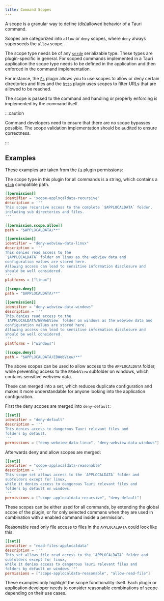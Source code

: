 ```yaml
---
title: Command Scopes
---
```


A scope is a granular way to define (dis)allowed behavior of a Tauri command.

Scopes are categorized into `allow` or `deny` scopes, where `deny` always
superseeds the `allow` scope.

The scope type needs be of any [`serde`](https://docs.rs/serde/latest/serde/) serializable type.
These types are plugin-specific in general. For scoped commands implemented in a Tauri application
the scope type needs to be defined in the application and then enforced in the command implementation.

For instance, the [`Fs`](https://github.com/tauri-apps/plugins-workspace/tree/v2/plugins/fs) plugin allows you to use scopes to allow or deny certain directories and files
and the [`http`](https://github.com/tauri-apps/plugins-workspace/tree/v2/plugins/http) plugin uses scopes to filter URLs that are allowed to be reached.

The scope is passed to the command and handling or properly enforcing is implemented
by the command itself.

:::caution

Command developers need to ensure that there are no scope bypasses possible.
The scope validation implementation should be audited to ensure correctness.

:::

## Examples

These examples are taken from the [`Fs`](https://github.com/tauri-apps/plugins-workspace/tree/v2/plugins/fs) plugin permissions:

The scope type in this plugin for all commands is a string,
which contains a [`glob`](https://docs.rs/glob/latest/glob/) compatible path.

```toml title="plugins/fs/permissions/autogenerated/base-directories/applocaldata.toml"
[[permission]]
identifier = "scope-applocaldata-recursive"
description = '''
This scope recursive access to the complete `$APPLOCALDATA` folder,
including sub directories and files.
'''

[[permission.scope.allow]]
path = "$APPLOCALDATA/**"
```


```toml title="plugins/fs/permissions/deny-webview-data.toml"
[[permission]]
identifier = "deny-webview-data-linux"
description = '''
This denies read access to the
`$APPLOCALDATA` folder on linux as the webview data and
configuration values are stored here.
Allowing access can lead to sensitive information disclosure and
should be well considered.
'''
platforms = ["linux"]

[[scope.deny]]
path = "$APPLOCALDATA/**"

[[permission]]
identifier = "deny-webview-data-windows"
description = '''
This denies read access to the
`$APPLOCALDATA/EBWebView` folder on windows as the webview data and
configuration values are stored here.
Allowing access can lead to sensitive information disclosure and
should be well considered.
'''
platforms = ["windows"]

[[scope.deny]]
path = "$APPLOCALDATA/EBWebView/**"
```

The above scopes can be used to allow access to the `APPLOCALDATA` folder, while
preventing access to the `EBWebView` subfolder on windows, which contains sensitive webview data.

These can merged into a set, which reduces duplicate configuration and makes it more
understandable for anyone looking into the application configuration.

First the deny scopes are merged into `deny-default`:

```toml title="plugins/fs/permissions/deny-default.toml"
[[set]]
identifier = "deny-default"
description = '''
This denies access to dangerous Tauri relevant files and
folders by default.
'''
permissions = ["deny-webview-data-linux", "deny-webview-data-windows"]
```

Afterwards deny and  allow scopes are merged:

```toml
[[set]]
identifier = "scope-applocaldata-reasonable"
description = '''
This scope set allows access to the `APPLOCALDATA` folder and
subfolders except for linux,
while it denies access to dangerous Tauri relevant files and
folders by default on windows.
'''
permissions = ["scope-applocaldata-recursive", "deny-default"]
```

These scopes can be either used for all commands, by extending the global scope of the plugin,
or for only selected commans when they are used in combination with a enabled command inside a permission.

Reasonable read only file access to files in the `APPLOCALDATA` could look like this:

```toml
[[set]]
identifier = "read-files-applocaldata"
description = '''
This set allows file read access to the `APPLOCALDATA` folder and
subfolders except for linux,
while it denies access to dangerous Tauri relevant files and
folders by default on windows.'''
permissions = ["scope-applocaldata-reasonable", "allow-read-file"]
```

These examples only highlight the scope functionality itself. Each plugin or application developer
needs to consider reasonable combinations of scope depending on their use cases.